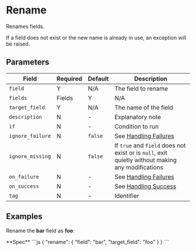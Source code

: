 
# Rename

<Synopsis>
Renames fields.
</Synopsis>

If a field does not exist or the new name is already in use, an exception will be raised.

## Parameters

|Field|Required|Default|Description|
|---|---|---|---|
|`field`|Y|N/A|The field to rename|
|`fields`|Fields|Y|N/A|The list of fields to rename|
|`target_field`|Y|N/A|The name of the field|
|`description`|N|-|Explanatory note|
|`if`|N|-|Condition to run|
|`ignore_failure`|N|`false`|See [Handling Failures](../handling-failures.mdx)|
|`ignore_missing`|N|`false`|If `true` and `field` does not exist or is `null`, exit quietly without making any modifications|
|`on_failure`|N|-|See [Handling Failures](../handling-failures.mdx)|
|`on_success`|N|-|See [Handling Success](../handling-success.mdx)|
|`tag`|N|-|Identifier|

## Examples

Rename the **bar** field as **foo**:

<Example>
   <Description>
      **Spec**
   </Description>
   <SampleCode>
      ```js
      {
         "rename": {
            "field": "bar",
            "target_field": "foo"
         }
      }
      ```
   </SampleCode>
</Example>
